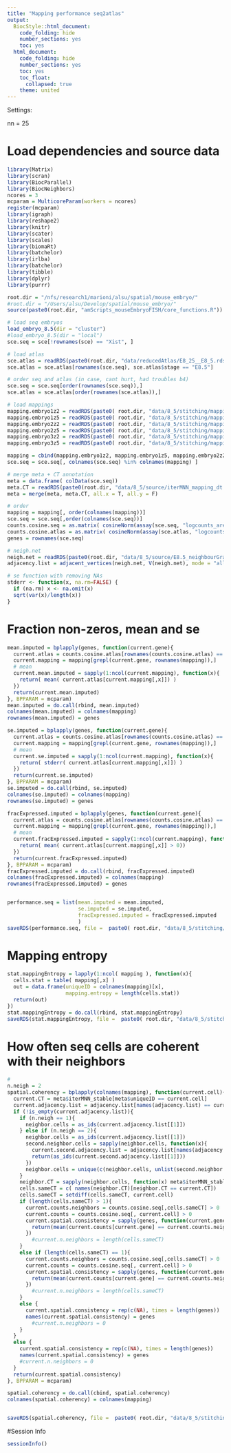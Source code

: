 ```yaml
---
title: "Mapping performance seq2atlas"
output:
  BiocStyle::html_document:
    code_folding: hide
    number_sections: yes
    toc: yes  
  html_document:
    code_folding: hide
    number_sections: yes
    toc: yes
    toc_float:
      collapsed: true
    theme: united
---
```


Settings:

nn = 25

# Load dependencies and source data

```r

library(Matrix)
library(scran)
library(BiocParallel)
library(BiocNeighbors)
ncores = 3
mcparam = MulticoreParam(workers = ncores)
register(mcparam)
library(igraph)
library(reshape2)
library(knitr)
library(scater)
library(scales)
library(biomaRt)
library(batchelor)
library(irlba)
library(batchelor)
library(tibble)
library(dplyr)
library(purrr)

root.dir = "/nfs/research1/marioni/alsu/spatial/mouse_embryo/"
#root.dir = "/Users/alsu/Develop/spatial/mouse_embryo/"
source(paste0(root.dir, "amScripts_mouseEmbryoFISH/core_functions.R"))

# load seq embryos
load_embryo_8.5(dir = "cluster")
#load_embryo_8.5(dir = "local")
sce.seq = sce[!rownames(sce) == "Xist", ]

# load atlas 
sce.atlas = readRDS(paste0(root.dir, "data/reducedAtlas/E8_25__E8_5.rds"))
sce.atlas = sce.atlas[rownames(sce.seq), sce.atlas$stage == "E8.5"]

# order seq and atlas (in case, cant hurt, had troubles b4)
sce.seq = sce.seq[order(rownames(sce.seq)),]
sce.atlas = sce.atlas[order(rownames(sce.atlas)),]

# load mappings
mapping.embryo1z2 = readRDS(paste0( root.dir, "data/8_5/stitching/mapping_seq2atlas_embryo1z2.rds"))
mapping.embryo1z5 = readRDS(paste0( root.dir, "data/8_5/stitching/mapping_seq2atlas_embryo1z5.rds"))
mapping.embryo2z2 = readRDS(paste0( root.dir, "data/8_5/stitching/mapping_seq2atlas_embryo2z2.rds"))
mapping.embryo2z5 = readRDS(paste0( root.dir, "data/8_5/stitching/mapping_seq2atlas_embryo2z5.rds"))
mapping.embryo3z2 = readRDS(paste0( root.dir, "data/8_5/stitching/mapping_seq2atlas_embryo3z2.rds"))
mapping.embryo3z5 = readRDS(paste0( root.dir, "data/8_5/stitching/mapping_seq2atlas_embryo3z5.rds"))

mapping = cbind(mapping.embryo1z2, mapping.embryo1z5, mapping.embryo2z2, mapping.embryo2z5, mapping.embryo3z2, mapping.embryo3z5)
sce.seq = sce.seq[, colnames(sce.seq) %in% colnames(mapping) ]

# merge meta + CT annotation
meta = data.frame( colData(sce.seq))
meta.CT = readRDS(paste0(root.dir, "data/8_5/source/iterMNN_mapping_dt.Rds"))
meta = merge(meta, meta.CT, all.x = T, all.y = F)

# order
mapping = mapping[, order(colnames(mapping))]
sce.seq = sce.seq[,order(colnames(sce.seq))]
counts.cosine.seq = as.matrix( cosineNorm(assay(sce.seq, "logcounts_area")) )
counts.cosine.atlas = as.matrix( cosineNorm(assay(sce.atlas, "logcounts")) )
genes = rownames(sce.seq)

# neigh.net
neigh.net = readRDS(paste0(root.dir, "data/8_5/source/E8.5_neighbourGraph_1.3.Rds"))
adjacency.list = adjacent_vertices(neigh.net, V(neigh.net), mode = "all")

# se function with removing NAs
stderr <- function(x, na.rm=FALSE) {
  if (na.rm) x <- na.omit(x)
  sqrt(var(x)/length(x))
}


```


# Fraction non-zeros, mean and se

```r


mean.imputed = bplapply(genes, function(current.gene){
  current.atlas = counts.cosine.atlas[rownames(counts.cosine.atlas) == current.gene,]
  current.mapping = mapping[grepl(current.gene, rownames(mapping)),]
  # mean
  current.mean.imputed = sapply(1:ncol(current.mapping), function(x){
    return( mean( current.atlas[current.mapping[,x]]) )
  })
  return(current.mean.imputed)
}, BPPARAM = mcparam)
mean.imputed = do.call(rbind, mean.imputed)
colnames(mean.imputed) = colnames(mapping)
rownames(mean.imputed) = genes

se.imputed = bplapply(genes, function(current.gene){
  current.atlas = counts.cosine.atlas[rownames(counts.cosine.atlas) == current.gene,]
  current.mapping = mapping[grepl(current.gene, rownames(mapping)),]
  # mean
  current.se.imputed = sapply(1:ncol(current.mapping), function(x){
    return( stderr( current.atlas[current.mapping[,x]]) )
  })
  return(current.se.imputed)
}, BPPARAM = mcparam)
se.imputed = do.call(rbind, se.imputed)
colnames(se.imputed) = colnames(mapping)
rownames(se.imputed) = genes

fracExpressed.imputed = bplapply(genes, function(current.gene){
  current.atlas = counts.cosine.atlas[rownames(counts.cosine.atlas) == current.gene,]
  current.mapping = mapping[grepl(current.gene, rownames(mapping)),]
  # mean
  current.fracExpressed.imputed = sapply(1:ncol(current.mapping), function(x){
    return( mean( current.atlas[current.mapping[,x]] > 0))
  })
  return(current.fracExpressed.imputed)
}, BPPARAM = mcparam)
fracExpressed.imputed = do.call(rbind, fracExpressed.imputed)
colnames(fracExpressed.imputed) = colnames(mapping)
rownames(fracExpressed.imputed) = genes


performance.seq = list(mean.imputed = mean.imputed,
                       se.imputed = se.imputed,
                       fracExpressed.imputed = fracExpressed.imputed
                       )
saveRDS(performance.seq, file =  paste0( root.dir, "data/8_5/stitching/performance_seq2atlas.rds"))


```

# Mapping entropy

```r

stat.mappingEntropy = lapply(1:ncol( mapping ), function(x){
  cells.stat = table( mapping[,x] )
  out = data.frame(uniqueID = colnames(mapping)[x],
                   mapping.entropy = length(cells.stat))
  return(out)
})
stat.mappingEntropy = do.call(rbind, stat.mappingEntropy)
saveRDS(stat.mappingEntropy, file =  paste0( root.dir, "data/8_5/stitching/mappingEntropy_seq2atlas.rds"))


```

# How often seq cells are coherent with their neighbors


```r
# 
n.neigh = 2
spatial.coherency = bplapply(colnames(mapping), function(current.cell){
  current.CT = meta$iterMNN_stable[meta$uniqueID == current.cell]
  current.adjacency.list = adjacency.list[names(adjacency.list) == current.cell]
  if (!is_empty(current.adjacency.list)){
    if (n.neigh == 1){
      neighbor.cells = as_ids(current.adjacency.list[[1]])
    } else if (n.neigh == 2){
      neighbor.cells = as_ids(current.adjacency.list[[1]])
      second.neighbor.cells = sapply(neighbor.cells, function(x){
        current.second.adjacency.list = adjacency.list[names(adjacency.list) == x]
        return(as_ids(current.second.adjacency.list[[1]]))
      })
      neighbor.cells = unique(c(neighbor.cells, unlist(second.neighbor.cells)))
    }
    neighbor.CT = sapply(neighbor.cells, function(x) meta$iterMNN_stable[meta$uniqueID == x])
    cells.sameCT = c( names(neighbor.CT)[neighbor.CT == current.CT])
    cells.sameCT = setdiff(cells.sameCT, current.cell)
    if (length(cells.sameCT) > 1){
      current.counts.neighbors = counts.cosine.seq[,cells.sameCT] > 0
      current.counts = counts.cosine.seq[, current.cell] > 0
      current.spatial.consistency = sapply(genes, function(current.gene){
        return(mean(current.counts[current.gene] == current.counts.neighbors[current.gene,]))
      })
        #current.n.neighbors = length(cells.sameCT)
    }
    else if (length(cells.sameCT) == 1){
      current.counts.neighbors = counts.cosine.seq[,cells.sameCT] > 0
      current.counts = counts.cosine.seq[, current.cell] > 0
      current.spatial.consistency = sapply(genes, function(current.gene){
        return(mean(current.counts[current.gene] == current.counts.neighbors[current.gene]))
      })
        #current.n.neighbors = length(cells.sameCT)
    }
    else {
      current.spatial.consistency = rep(c(NA), times = length(genes))
      names(current.spatial.consistency) = genes
        #current.n.neighbors = 0
    }
  }
  else {
    current.spatial.consistency = rep(c(NA), times = length(genes))
    names(current.spatial.consistency) = genes
    #current.n.neighbors = 0
  }
  return(current.spatial.consistency)
}, BPPARAM = mcparam)

spatial.coherency = do.call(cbind, spatial.coherency)
colnames(spatial.coherency) = colnames(mapping)


saveRDS(spatial.coherency, file =  paste0( root.dir, "data/8_5/stitching/seq_spatialCoherency_seq2atlas.rds"))


```


#Session Info

```r

sessionInfo()

```
